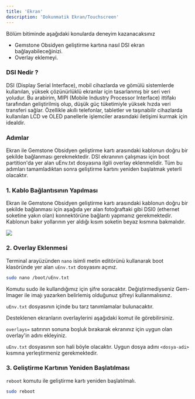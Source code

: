 ```yaml
---
title: 'Ekran'
description: 'Dokunmatik Ekran/Touchscreen'
---
```



<Tip>
Bölüm bitiminde aşağıdaki konularda deneyim kazanacaksınız

- Gemstone Obsidyen geliştirme kartına nasıl DSI ekran bağlayabileceğinizi.
- Overlay eklemeyi.
</Tip>

### DSI Nedir ?

DSI (Display Serial Interface), mobil cihazlarda ve gömülü sistemlerde kullanılan, yüksek çözünürlüklü ekranlar için tasarlanmış bir seri veri yoludur.
Bu arabirim, MIPI (Mobile Industry Processor Interface) ittifakı tarafından geliştirilmiş olup, düşük güç tüketimiyle yüksek hızda veri transferi sağlar.
Özellikle akıllı telefonlar, tabletler ve taşınabilir cihazlarda kullanılan LCD ve OLED panellerle işlemciler arasındaki iletişimi kurmak için idealdir.

### Adımlar

<Steps>
  <Step title="Kablo Bağlantısının Yapılması">
   Ekran ile Gemstone Obsidyen geliştirme kartı arasındaki kablonun doğru bir şekilde bağlanması gerekmektedir.
  </Step>
  <Step title="Overlay Eklenmesi">
  DSI ekranının çalışması için boot partition'da yer alan uEnv.txt dosyasına ilgili overlay eklenmelidir.
  </Step>
  <Step title="Kartın Yeniden Başlatılması">
  Tüm bu adımları tamamladıktan sonra geliştirme kartını yeniden başlatmak yeterli olacaktır.
  </Step>
</Steps>

### 1. Kablo Bağlantısının Yapılması

Ekran ile Gemstone Obsidyen geliştirme kartı arasındaki kablonun doğru bir şekilde bağlanması için aşağıda yer alan fotoğraftaki gibi DSI0 (ethernet soketine yakın olan) konnektörüne bağlantı yapmanız gerekmektedir.
<Tip>
Kablonun bakır yollarının yer aldığı kısım soketin beyaz kısmına bakmalıdır.
</Tip>

<Frame caption="DSI Kablosunun Karta Bağlanması">
  <img className="rounded-lg" noZoom src="/images/o1-board/08-screen.png" />
</Frame>

### 2. Overlay Eklenmesi

Terminal arayüzünden `nano` isimli metin editörünü kullanarak boot klasöründe yer alan `uEnv.txt` dosyasını açınız.

```bash
sudo nano /boot/uEnv.txt
```
<Tip>
Komutu sudo ile kullandığımız için şifre soracaktır. Değiştirmediyseniz Gem-Imager ile imajı yazarken belirlemiş olduğunuz şifreyi kullanmalısınız.
</Tip>

`uEnv.txt` dosyasının içinde bu tarz tanımlamalar bulunacaktır.

<SnippetUEnv />

Desteklenen ekranların overlaylerini aşağıdaki komut ile görebilirsiniz.

<SnippetTouchscreenListOverlays />

`overlays=` satırının sonuna boşluk bırakarak ekranınız için uygun olan overlay'in adını ekleyiniz.

`uEnv.txt` dosyasının son hali böyle olacaktır. Uygun dosya adını `<dosya-adi>` kısmına yerleştirmeniz gerekmektedir.

<SnippetUEnvEdit />


### 3. Geliştirme Kartının Yeniden Başlatılması

`reboot` komutu ile geliştirme kartı yeniden başlatılmalı.

```bash
sudo reboot
```
